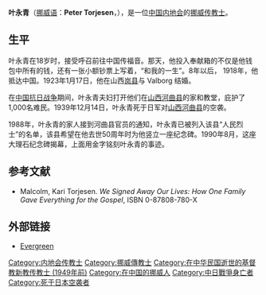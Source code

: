 '''叶永青'''（[[挪威语|挪威语]]：'''Peter Torjesen'''，{{bd|1892年||1939年|12月14日|catIdx=Y}}），是一位[[中国内地会|中国内地会]]的[[挪威|挪威]][[传教士|传教士]]。

==生平==
叶永青在18岁时，接受呼召前往中国传福音。那天，他投入奉献箱的不仅是他钱包中所有的钱，还有一张小额钞票上写着，“和我的一生”。8年以后， 1918年，他抵达中国。1923年1月17日，他在山西[[岚县|岚县]]与 Valborg 结婚。

在[[中国抗日战争|中国抗日战争]]期间，叶永青夫妇打开他们在[[山西|山西]][[河曲县|河曲县]]的家和教堂，庇护了1,000名难民。1939年12月14日，叶永青死于日军对[[山西|山西]][[河曲县|河曲县]]的空袭。

1988年，叶永青的家人接到河曲县官员的通知，叶永青已被列入该县“人民烈士”的名单，该县希望在他去世50周年时为他竖立一座纪念碑。1990年8月，这座大理石纪念碑揭幕，上面用金字铭刻叶永青的事迹。

==参考文献==
*Malcolm, Kari Torjesen. ''We Signed Away Our Lives: How One Family Gave Everything for the Gospel'', ISBN 0-87808-780-X

==外部链接==
*[http://www.evergreenchina.net Evergreen]{{Wayback|url=http://www.evergreenchina.net/ |date=20080218104428 }}

{{DEFAULTSORT:Torjesen, Peter}}
[[Category:内地会传教士|Category:内地会传教士]]
[[Category:挪威傳教士|Category:挪威傳教士]]
[[Category:在中华民国逝世的基督教新教传教士_(1949年前)|Category:在中华民国逝世的基督教新教传教士 (1949年前)]]
[[Category:在中国的挪威人|Category:在中国的挪威人]]
[[Category:中日戰爭身亡者|Category:中日戰爭身亡者]]
[[Category:死于日本空袭者|Category:死于日本空袭者]]